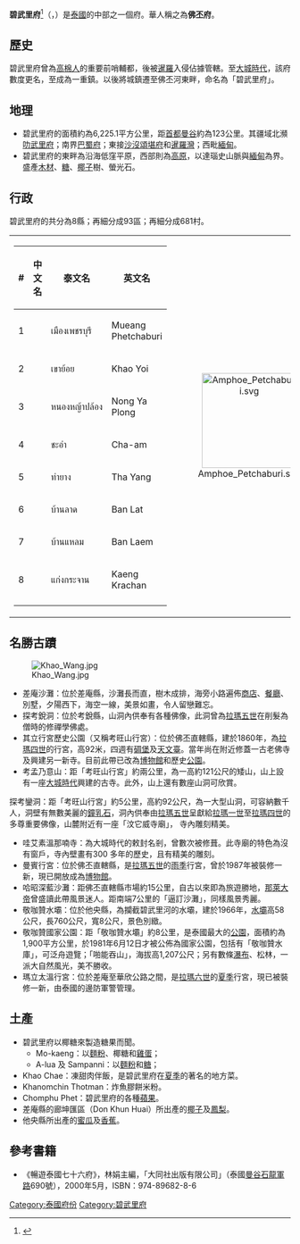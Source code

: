 {{Infobox settlement
| name                    = 碧武里府
| native_name             = เพชรบุรี
| native_name_lang        = th
| settlement_type         = [[泰国行政区划|府]]
| nickname                = 
| motto                   = 
| image_flag              = 
| image_seal              = Seal Phetchaburi.png
| image_map               = Thailand Phetchaburi locator map.svg
| mapsize                 = frameless
| map_alt                 = 
| map_caption             = 碧武里府在泰國的位置
| coordinates             = 
| coordinates_footnotes   = 
| subdivision_type        = 國家
| subdivision_name        = {{flag|Thailand}}
| seat_type               = 首府
| seat                    = [[碧武里|碧武里]]
| leader_party            = 
| leader_title            = 府尹
| leader_name             = Chatphon Ratdutsadi (since October 2016)
| area_footnotes          = 
| area_total_km2          = 6225.1
| area_rank               = 36
| elevation_footnotes     = 
| elevation_m             = 
| population_footnotes    = 
| population_total        = 474,192
| population_as_of        = 2014
| population_rank         = 58
| population_density_km2  = auto
| population_density_rank = 68
| population_demonym      = 
| population_note         = 
| timezone1               = 
| utc_offset1             = +7
| iso_code                = [[ISO_3166-2:TH|TH-76]]
| website                 = 
| footnotes               = 
}}
'''碧武里府'''<ref name="zhou">{{cite book|title=[[世界地名翻译大辞典|世界地名翻译大辞典]]|author=周定国|publisher=中国对外翻译出版公司|year=2008|isbn=978-7-5001-0753-8|page=1234}}</ref>（{{thai|t=จังหวัดเพชรบุรี|r=Changwat Phetchaburi}}，{{IPA-th|t͡ɕāŋ.wàt pʰét.t͡ɕʰā.bū.rīː}}）是[[泰國|泰國]]的中部之一個府。華人稱之為'''佛丕府'''。

==歷史==
碧武里府曾為[[高棉人|高棉人]]的重要前哨輔都，後被[[暹羅|暹羅]]入侵佔據管轄。至[[大城王朝|大城時代]]，該府數度更名，至成為一重鎮。以後將城鎮遷至佛丕河東畔，命名為「碧武里府」。

==地理==
* 碧武里府的面積約為6,225.1平方公里，距[[首都|首都]][[曼谷|曼谷]]約為123公里。其疆域北瀕[[叻武里府|叻武里府]]；南界[[巴蜀府|巴蜀府]]；東接[[沙沒頌堪府|沙沒頌堪府]]和[[暹羅灣|暹羅灣]]；西毗[[緬甸|緬甸]]。
* 碧武里府的東畔為沿海低窪平原，西部則為[[高原|高原]]，以達瑙史山脈與[[緬甸|緬甸]]為界。盛產[[木材|木材]]、[[糖|糖]]、[[椰子|椰子]]樹、螢光石。

==行政==

碧武里府的共分為8縣；再細分成93區；再細分成681村。

{| style="background:none;" cellspacing="2"
|
{| class="sortable wikitable" style="text-align:left; font-size:100%;"
|- style="font-size:100%; text-align:right;"
! #
! 中文名
! 泰文名
! 英文名
|-
|1
|{{link-en|碧武里府治县|Mueang Phetchaburi District}}
|เมืองเพชรบุรี
|Mueang Phetchaburi
|-
|2
|{{link-en|考尧县|Khao Yoi District}}
|เขาย้อย
|Khao Yoi
|-
|3
|{{link-en|农亚邦县|Nong Ya Plong District}}
|หนองหญ้าปล้อง
|Nong Ya Plong
|-
|4
|{{link-en|差安县|Cha-am District}}
|ชะอำ
|Cha-am
|-
|5
|{{link-en|塔央县|Tha Yang District}}
|ท่ายาง
|Tha Yang
|-
|6
|{{link-en|班拉县|Ban Lat District}}
|บ้านลาด
|Ban Lat
|-
|7
|{{link-en|班兰县|Ban Laem District}}
| บ้านแหลม
|Ban Laem
|-
|8
|{{link-en|根格拉占县|Kaeng Krachan District}}
|แก่งกระจาน
|Kaeng Krachan
|-
|}
!<center>[[File:Amphoe_Petchaburi.svg|170px]]

|}

==名勝古蹟==
[[File:Khao_Wang.jpg|right]]
* 差庵沙灘：位於差庵縣，沙灘長而直，樹木成排，海旁小路遍佈[[商店|商店]]、[[餐廳|餐廳]]、別墅，夕陽西下，海空一線，美景如畫，令人留戀難忘。
* 探考銳洞：位於考銳縣，山洞內供奉有各種佛像，此洞曾為[[拉瑪五世|拉瑪五世]]在削髮為僧時的修禪學佛處。
* 其立行宮歷史公園（又稱考旺山行宮）：位於佛丕直轄縣，建於1860年，為[[拉瑪四世|拉瑪四世]]的行宮，高92米，四週有[[碉堡|碉堡]]及[[天文臺|天文臺]]。當年尚在附近修蓋一古老佛寺及興建另一新寺。目前此帶已改為[[博物館|博物館]]和歷史[[公園|公園]]。
* 考孟乃意山：距「考旺山行宮」約兩公里，為一高約121公尺的矮山，山上設有一座[[大城王朝|大城時代]]興建的古寺。此外，山上還有數座山洞可欣賞。
探考鑾洞：距「考旺山行宮」約5公里，高約92公尺，為一大型山洞，可容納數千人，洞壁有無數美麗的[[鐘乳石|鐘乳石]]，洞內供奉由[[拉瑪五世|拉瑪五世]]呈獻給[[拉瑪一世|拉瑪一世]]至[[拉瑪四世|拉瑪四世]]的多尊重要佛像，山麓附近有一座「汶它威寺廟」， 寺內雕刻精美。
* 哇艾素溫那喃寺：為大城時代的敕封名剎，曾數次被修葺。此寺廟的特色為沒有窗戶，寺內壁畫有300 多年的歷史，且有精美的雕刻。
* 曼賓行宮：位於佛丕直轄縣，是[[拉瑪五世|拉瑪五世]]的[[雨季|雨季]]行宮，曾於1987年被裝修一新，現已開放成為[[博物館|博物館]]。
* 哈昭深藍沙灘：距佛丕直轄縣市場約15公里，自古以來即為旅遊勝地，[[那萊大帝|那萊大帝]]曾盛讀此帶風景迷人。距南端7公里的「逼訂沙灘」，同樣風景秀麗。
* 敬咖贊水壩：位於他央縣，為攔截碧武里河的水壩，建於1966年，[[水壩|水壩]]高58公尺，長760公尺，寬8公尺，景色別緻。
* 敬咖贊國家公園：距「敬咖贊水壩」約8公里，是泰國最大的[[公園|公園]]，面積約為1,900平方公里，於1981年6月12日才被公佈為國家公園，包括有「敬咖贊水庫」，可泛舟遊覽；「啪能吞山」，海拔高1,207公尺；另有數條[[瀑布|瀑布]]、松林，一派大自然風光，美不勝收。
* 瑪立太溫行宮：位於差庵至華欣公路之間，是[[拉瑪六世|拉瑪六世]]的[[夏季|夏季]]行宮，現已被裝修一新，由泰國的邊防軍警管理。

==土產==
* 碧武里府以椰糖來製造糖果而聞。
** Mo-kaeng：以[[麵粉|麵粉]]、椰糖和[[雞蛋|雞蛋]]；
** A-lua 及 Sampanni：以[[麵粉|麵粉]]和[[糖|糖]]；
* Khao Chae：凍甜肉伴飯，是碧武里府在[[夏季|夏季]]的著名的地方菜。
* Khanomchin Thotman：炸魚膠餅米粉。
* Chomphu Phet：碧武里府的各種[[蘋果|蘋果]]。
* 差庵縣的廊坤匯區（Don Khun Huai）所出產的[[椰子|椰子]]及[[鳳梨|鳳梨]]。
* 他央縣所出產的[[蜜瓜|蜜瓜]]及[[香蕉|香蕉]]。

==參考書籍==
{{reflist}}
* 《暢遊泰國七十六府》，林娟主編，「大同社出版有限公司」（泰國[[曼谷|曼谷]][[石龍軍路|石龍軍路]]690號），2000年5月，ISBN：974-89682-8-6

{{Thailand}}
{{碧武里府}}
{{coord|13|6|38|N|99|56|47|E|type:adm1st_region:TH|display=title}}
{{Authority control}}
[[Category:泰國府份|Category:泰國府份]]
[[Category:碧武里府|Category:碧武里府]]